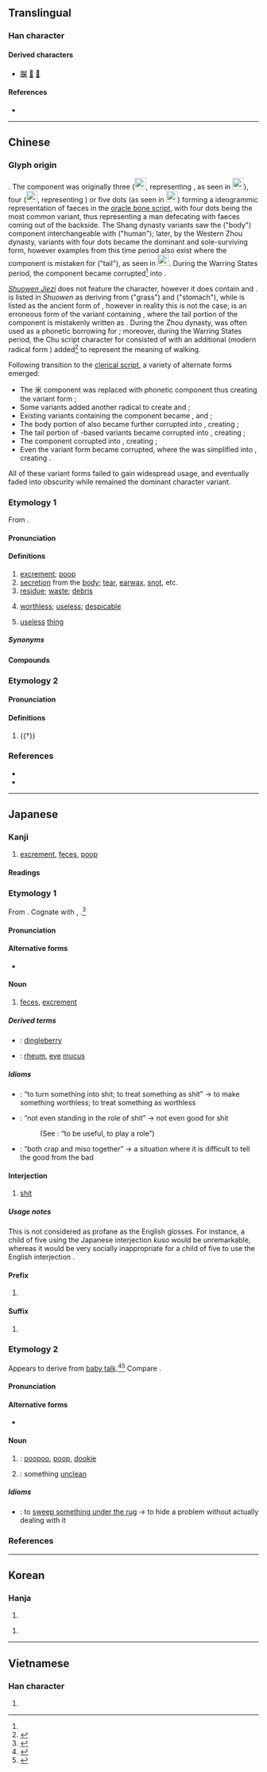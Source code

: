 {{character info}}
==Translingual==

===Han character===
{{Han char|rn=44|rad=尸|as=06|sn=9|four=77294|canj=SFD|ids=⿸尸米}}

====Derived characters====
* [[䐖]] [[𡳁]] [[𡳛]]

====References====
* {{Han ref|kx=0301.250|dkj=07689|dj=0598.150|hdz=20973.060|uh=5C4E|ud=23630|bh=ABCB|bd=43979}}

----

==Chinese==
{{zh-forms|alt=𦳊,宩,𡱁,𡲑,𡲔,𡲖,𥺶,𥻐}}

===Glyph origin===
{{Han etym}}
{{Han compound|尸|米|ls=ic|ls2=psc|c1=p|c2=s|t1=body|t2=rice}}. The {{zh-l|*米}} component was originally three ([[File:小-oracle.svg|23px]], representing {{zh-l|*小}}, as seen in [[File:屎-oracle-2.svg|23px]]), four ([[File:少-oracle.svg|23px]], representing {{zh-l|*少}}) or five dots (as seen in [[File:屎-oracle-3.svg|23px]]) forming a ideogrammic representation of faeces in the [[oracle bone script]], with four dots being the most common variant, thus representing a man defecating with faeces coming out of the backside. The Shang dynasty variants saw the {{zh-l|*尸}} ("body") component interchangeable with {{zh-l|*人}} ("human"); later, by the Western Zhou dynasty, {{zh-l|*尸}} variants with four dots became the dominant and sole-surviving form, however examples from this time period also exist where the {{zh-l|*尸}} component is mistaken for {{zh-l|*尾}} ("tail"), as seen in [[File:屎-bronze-3.svg|23px]]. During the Warring States period, the {{zh-l|*少}} component became corrupted<ref name=lishoukui/> into {{zh-l|*米}}.

''[[w:Shuowen Jiezi|Shuowen Jiezi]]'' does not feature the {{lang|zh|屎}} character, however it does contain {{zh-l|𦳊}} and {{zh-l|*𡕝}}. {{zh-l|*𦳊}} is listed in ''Shuowen'' as deriving from {{zh-l|*艸}} ("grass") and {{zh-l|*胃}} ("stomach"), while {{zh-l|*𡲴}} is listed as the ancient form of {{zh-l|*徙|migration}}, however in reality this is not the case; {{lang|zh|𡲴}} is an erroneous form of the {{lang|zh|屎}} variant containing {{zh-l|*尾}}, where the tail portion of the {{zh-l|*尾}} component is mistakenly written as {{zh-l|*火}}. During the Zhou dynasty, {{lang|zh|屎}} was often used as a phonetic borrowing for {{och-l|徙}}; moreover, during the Warring States period, the Chu script character for {{zh-l|*徙}} consisted of {{lang|zh|屎}} with an additional {{zh-l|*辵}} (modern radical form {{zh-l|*辶}}) added<ref name=lishoukui>{{cite-journal|author=Li Shoukui (李守奎)|month=April|year=2015|title=“屎”與“徙之古文”考|trans-title=On the ancient glyphs of “屎” and “徙”|url=http://www.ctwx.tsinghua.edu.cn/publish/cetrp/6830/20180509193448059149355/1525865710208.pdf|archiveurl=https://web.archive.org/web/20210111041619/http://www.ctwx.tsinghua.edu.cn/publish/cetrp/6830/20180509193448059149355/1525865710208.pdf|archivedate=11 January 2021|journal=出土文獻|volume=6|pages=154-162|publisher=Tsinghua University|accessdate=11 January 2021}}</ref> to represent the meaning of walking.

Following transition to the [[clerical script]], a variety of alternate forms emerged:
*The 米 component was replaced with phonetic component {{och-l|矢}} thus creating the variant form {{zh-l|𡱁}};
*Some variants added another {{zh-l|*米}} radical to create {{zh-l|𥻐}} and {{zh-l|𥺶}};
*Existing variants containing the {{zh-l|*尾}} component became {{lang|zh|[[𡲔]]}}, {{lang|zh|[[𡱵]]}} and {{zh-l|𡲔}};
*The body portion of {{zh-l|𡲴}} also became further corrupted into {{zh-l|夂}}, creating {{zh-l|𡕝}};
*The tail portion of {{zh-l|*尾}}-based variants became corrupted into {{zh-l|巛}}, creating {{zh-l|𡲑}};
*The {{zh-l|*尸}} component corrupted into {{zh-l|*广}}, creating {{zh-l|𢈍}};
*Even the variant form {{lang|zh|𢈍}} became corrupted, where the {{zh-l|*广}} was simplified into {{zh-l|*宀}}, creating {{zh-l|*宩}}.
All of these variant forms failed to gain widespread usage, and eventually faded into obscurity while {{lang|zh|屎}} remained the dominant character variant.

===Etymology 1===
From {{inh|zh|sit-pro|*kləj||excrement}}.

====Pronunciation====
{{zh-pron
|m=shǐ
|m-s=si3
|dg=сы2
|c=si2
|g=si3
|h=pfs=sṳ́;gd=si3
|j=si2
|mb=sǐ
|md=sāi
|mn=sái/xm,zz:sí/qz:sír/tw:sú
|mn_note=sái - vernacular; sí/sír/sú - literary
|mn-t=sai2
|w=2sr
|x=shr3
|mc=2
|oc=1,1
|cat=n
}}

====Definitions====
{{zh-hanzi}}

# [[excrement]]; [[poop]] {{zh-mw|m:坨|c:篤|c:坺}}
# [[secretion]] from the [[body]]; [[tear]], [[earwax]], [[snot]], etc.
# [[residue]]; [[waste]]; [[debris]]
# {{lb|zh|vulgar}} [[worthless]]; [[useless]]; [[despicable]]
# {{lb|zh|vulgar}} [[useless]] [[thing]]

=====Synonyms=====
{{zh-dial}}

====Compounds====
{{zh-der|一垺屎|一礐屎|一粒老鼠屎，壞了一鍋粥|半桶屎|厚屎|厚屎尿|厚話屎|好好鱟刣甲屎那流|家己捧屎抹面|屎|屎堆|屎尾|屎尿|屎㞎㞎|屎忽|屎忽鬼|屎桮齒|屎桶|屎殼郎|屎盎|屎礐仔|屎礐仔蟲|屎窟|屎缸蟲|屙屎|慢牛厚屎尿|懶人多屎尿|拉屎|拖屎連|搞屎棍|搦屎搦尿|擔屎|攝屎|放屎|桌頂食飯，桌跤放屎|流目屎|滲屎|滲屎尿|漚屎面|激屎|火屎|炭屎|牛屎色|牛屎鳥仔|牛屎龜|狗屎|狗改不了吃屎|生狂狗食無屎|生雞卵無，放雞屎有|疶屎|目屎|目屎膏|眼屎|瞪屎|老鼠屎|耳屎|胡蠅屎痣|胡蠅舞屎桮|落屎|落屎星|落屎馬|薰屎|話屎|雞屎落塗，也有三寸煙|雞屎運|鼻屎|鼻屎膏|一把屎，一把尿|不拉屎的|乾屎橛|占著茅坑不拉屎|吃了蜜蜂兒屎似的|嘴吃屎|好鞋不踏臭屎|屎棋|屎滾尿流|屎盆子|屎蚵蜋|屎蛋|屎頭巾|拉硬屎|攬狗屎|燥屎|狗吃屎|狗吃熱屎|狗屎堆|狗攬三堆屎|道在屎溺|阿屎|雞屎藤|鳥不生蛋，狗不拉屎|攪屎棍|飛屎|屎橋|屎塔|石屎|一啖砂糖一啖屎|擔屎唔偷食|灰屎}}

===Etymology 2===
{{rfe|zh}}

====Pronunciation====
{{zh-pron
|m=xī
|c=hei1
|mc=1
|oc=2,2
|cat=v
}}

====Definitions====
{{zh-hanzi}}

# {{†}} {{zh-only|殿屎|to groan}}

===References===
* {{R:twedu|A01086}}
* {{R:yue:Hanzi|屎}}
<references/>

----

==Japanese==

===Kanji===
{{ja-kanji|grade=|rs=尸06}}

# [[excrement]], [[feces]], [[poop]]

====Readings====
{{ja-readings
|goon=し
|kanon=し
|kun=くそ-, ばば-
}}

===Etymology 1===
{{ja-kanjitab|yomi=k|くそ}}
From {{inh|ja|jpx-pro|*kuso}}. Cognate with {{m|ja|臭い|tr=kusai||stinky, smelly}}, {{m|ja|腐る|tr=kusaru||to rot, to become stinky}}.<ref name="KDJ">{{R:Kokugo Dai Jiten}}</ref>

====Pronunciation====
{{ja-pron|yomi=k|くそ|acc=2|dev=1|acc_ref=DJR,NHK}}

====Alternative forms====
* {{l|ja|糞}}

====Noun====
{{ja-noun|くそ}}

# {{lb|ja|colloquial|sort=くそ}} [[feces]], [[excrement]]

=====Derived terms=====
{{der-top}}
* {{ja-r|屎っ垂れ|くそったれ}}: [[dingleberry]] {{qualifier|vulgar epithet}}
* {{ja-r|目屎|めくそ}}: [[rheum]], [[eye]] [[mucus]]
{{der-bottom}}

=====Idioms=====
{{der-top|Idioms}}
* {{ja-r|屎にする|くそ に する}}: “to turn something into shit; to treat something as shit” → to make something worthless; to treat something as worthless
* {{ja-r|屎の役にも立たぬ|くそ の やく に も たたぬ}}: “not even standing in the role of shit” → not even good for shit
*: (See {{ja-r|役に立つ|やく に たつ}}: “to be useful, to play a role”)
* {{ja-r|屎も味噌も一緒|くそ も みそ も いっしょ}}: “both crap and miso together” → a situation where it is difficult to tell the good from the bad
{{der-bottom}}

====Interjection====
{{ja-pos|interjection|くそ}}

# {{lb|ja|sort=くそ|expletive}} [[shit]]

=====Usage notes=====
This is not considered as profane as the English glosses. For instance, a child of five using the Japanese interjection ''kuso'' would be unremarkable, whereas it would be very socially inappropriate for a child of five to use the English interjection {{m|en|shit}}.

====Prefix====
{{ja-pos|prefix|くそ}}

# {{non-gloss definition|A [[derogatory]] prefix.}}
#: {{ja-usex|'''屎'''爺い|'''くそ'''じじい|'''crappy''' old man}}

====Suffix====
{{ja-pos|suffix|くそ}}

# {{non-gloss definition|A [[derogatory]] [[emphasis|emphasizing]] suffix.}}
#: {{ja-usex|下手'''屎'''|へた'''くそ'''|'''crappy''' bad at something; to be '''shit''' at doing something}}
#: {{ja-usex|襤褸'''屎'''|ぼろ'''くそ'''|broken down '''for shit''', raggedy-'''ass'''}}

===Etymology 2===
{{ja-kanjitab|yomi=k|ばば}}
Appears to derive from [[baby talk]].<ref name="KDJ">{{R:Kokugo Dai Jiten}}</ref><ref name="DJR">{{R:Daijirin}}</ref> Compare {{cog|en|poopoo}}.

====Pronunciation====
{{ja-pron|yomi=k|ばば|acc=0|acc_ref=DJR|acc2=2|acc2_ref=DJR}}

====Alternative forms====
* {{l|ja|糞}}

====Noun====
{{ja-noun|ばば}}

# {{qualifier|children's word}}: [[poopoo]], [[poop]], [[dookie]]
# {{qualifier|children's word}}: something [[unclean]]

=====Idioms=====
{{der-top|Idioms}}
* {{ja-r|猫屎する|ねこばばする}}: to [[sweep something under the rug]] → to hide a problem without actually dealing with it {{qualifier|from how a cat will bury its poop}}
{{der-bottom}}

===References===
<references/>

----

==Korean==

===Hanja===
{{ko-hanja|똥|시}}

# {{hanja form of|시|[[feces]], [[excrement]]}}

{{ko-hanja|끙끙거리다|끙끙거릴|히}}

# {{rfdef|ko|sort=尸06}}

----

==Vietnamese==

===Han character===
{{vi-readings|reading=thỉ, xái|rs=尸06}}

# {{rfdef|vi|sort=尸06}}